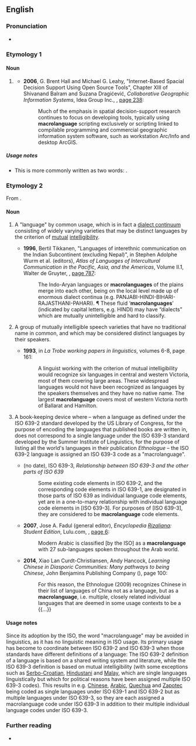 {{also|macro language}}

==English==

===Pronunciation===
* {{audio|en|en-uk-macrolanguage.ogg|Audio (UK)}}

===Etymology 1===
{{compound|en|macro|language}}

====Noun====
{{en-noun}}

# {{lb|en|computing}} {{alternative spelling of|en|macro language|gloss=system for defining and processing macros}}
#* '''2006''', G. Brent Hall and Michael G. Leahy, "Internet-Based Spacial Decision Support Using Open Source Tools", Chapter XIII of Shivanand Balram and Suzana Dragićević, ''Collaborative Geographic Information Systems'', Idea Group Inc., {{ISBN|9781591408468}}, [http://books.google.com/books?id=mHIU5BlYTCwC&pg=PA238&dq=macrolanguage page 238]:
#*: Much of the emphasis in spatial decision-support research continues to focus on developing tools, typically using '''macrolanguage''' scripting exclusively or scripting linked to compilable programming and commercial geographic information system software, such as workstation Arc/Info and desktop ArcGIS.

=====Usage notes=====
* This is more commonly written as two words: {{m|en|macro language}}.

===Etymology 2===
From {{prefix|en|macro|language}}. 

====Noun====
{{en-noun}}

# {{lb|en|linguistics}} A "language" by common usage, which is in fact a [[dialect continuum]] consisting of widely varying varieties that may be distinct languages by the criterion of [[mutual]] [[intelligibility]].
#* '''1996''', Bertil Tikkanen, "Languages of interethnic communication on the Indian Subcontinent (excluding Nepal)", in Stephen Adolphe Wurm et al. (editors), ''Atlas of Languages of Intercultural Communication in the Pacific, Asia, and the Americas'', Volume II.1, Walter de Gruyter, {{ISBN|978-3-11-013417-9}}, [http://books.google.com/books?id=oCx0D0iE2QoC&pg=PA787&dq=macrolanguages page 787]:
#*: The Indo-Aryan languages or '''macrolanguages''' of the plains merge into each other, being on the local level made up of enormous dialect continua (e.g. PANJABI-HINDI-BIHARI-RAJASTHANI-PAHARI). ¶ These fluid ‘'''macrolanguages'''’ (indicated by capital letters, e.g. HINDI) may have “dialects” which are mutually unintelligible and hard to classify.
# {{lb|en|linguistics}} A group of mutually intelligible speech varieties that have no traditional name in common, and which may be considered distinct languages by their speakers.
#* '''1993''', in ''La Trobe working papers in linguistics'', volumes 6-8,<sup >[http://books.google.com/books?id=LxMIAQAAIAAJ ]</sup> page 161:
#*: A linguist working with the criterion of mutual intelligibility would recognize six languages in central and western Victoria, most of them covering large areas. These widespread languages would not have been recognized as languages by the speakers themselves and they have no native name. The largest '''macrolanguage''' covers most of western Victoria north of Ballarat and Hamilton.
# {{lb|en|ISO}} A book-keeping device where &ndash; when a language as defined under the ISO 639-2 standard developed by the US Library of Congress, for the purpose of encoding the languages that published books are written in, does not correspond to a single language under the ISO 639-3 standard developed by the Summer Institute of Linguistics, for the purpose of listing all the world's languages in their publication ''Ethnologue'' &ndash; the ISO 639-2 language is assigned an ISO 639-3 code as a "macrolanguage". 
#* (no date), ISO 639-3, ''Relationship between ISO 639-3 and the other parts of ISO 639''
#*: Some existing code elements in ISO 639-2, and the corresponding code elements in ISO 639-1, are designated in those parts of ISO 639 as individual language code elements, yet are in a one-to-many relationship with individual language code elements in [ISO 639-3]. For purposes of [ISO 639-3], they are considered to be '''macrolanguage''' code elements.
#* '''2007''', Jose A. Fadul (general editor), ''Encyclopedia [[w:José Rizal|Rizal]]iana: Student Edition'', Lulu.com, {{ISBN|978-1-4303-1142-3}}, [http://books.google.com/books?id=mpik3raHihIC&pg=PA6&dq=macrolanguage page 6]:
#*: Modern Arabic is classified [by the ISO] as a '''macrolanguage''' with 27 sub-languages spoken throughout the Arab world.
#* '''2014''', Xiao Lan Curdt-Christiansen, Andy Hancock, ''Learning Chinese in Diasporic Communities: Many pathways to being Chinese'', John Benjamins Publishing Company ({{ISBN|9789027270245}}), page 100:
#*: For this reason, the Ethnologue (2009) recognizes Chinese in their list of languages of China not as a language, but as a '''macrolanguage''', i.e. multiple, closely related individual languages that are deemed in some usage contexts to be a {{...}}

====Usage notes====
Since its adoption by the ISO, the word "macrolanguage" may be avoided in linguistics, as it has no linguistic meaning in ISO usage. Its primary usage has become to coordinate between ISO 639-2 and ISO 639-3 when those standards have different definitions of a language: The ISO 639-2 definition of a language is based on a shared writing system and literature, while the ISO 639-3 definition is based on mutual intelligibility (with some exceptions such as [[Serbo-Croatian]], [[Hindustani]] and [[Malay]], which are single languages linguistically but which for political reasons have been assigned multiple ISO 639-3 codes). This results in e.g. [[Chinese]], [[Arabic]], [[Quechua]] and [[Zapotec]] being coded as single languages under ISO 639-1 and ISO 639-2 but as multiple languages under ISO 639-3, so they are each assigned a macrolanguage code under ISO 639-3 in addition to their multiple individual language codes under ISO 639-3.

===Further reading===
* {{pedia|ISO 639 macrolanguage}}